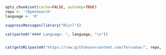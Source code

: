 ```r
opts_chunk$set(cache=FALSE, autodep=TRUE)
repo <- 'rOpenSearch'
language <- 'R'
```
```r
suppressMessages(library("RCurl"))

cat(paste0("#### Language: ", language, "\n"))


cat(getURL(paste0("https://raw.githubusercontent.com/Terradue/", repo, "/master/README.md")))
```

